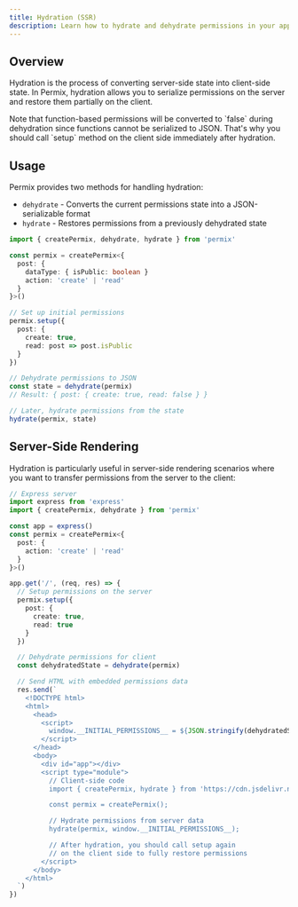 ```yaml
---
title: Hydration (SSR)
description: Learn how to hydrate and dehydrate permissions in your application
---
```


## Overview

Hydration is the process of converting server-side state into client-side state. In Permix, hydration allows you to serialize permissions on the server and restore them partially on the client.

<Callout type="warn">
Note that function-based permissions will be converted to `false` during dehydration since functions cannot be serialized to JSON. That's why you should call `setup` method on the client side immediately after hydration.
</Callout>

## Usage

Permix provides two methods for handling hydration:

- `dehydrate` - Converts the current permissions state into a JSON-serializable format
- `hydrate` - Restores permissions from a previously dehydrated state

```ts twoslash
import { createPermix, dehydrate, hydrate } from 'permix'

const permix = createPermix<{
  post: {
    dataType: { isPublic: boolean }
    action: 'create' | 'read'
  }
}>()

// Set up initial permissions
permix.setup({
  post: {
    create: true,
    read: post => post.isPublic
  }
})

// Dehydrate permissions to JSON
const state = dehydrate(permix)
// Result: { post: { create: true, read: false } }

// Later, hydrate permissions from the state
hydrate(permix, state)
```

## Server-Side Rendering

Hydration is particularly useful in server-side rendering scenarios where you want to transfer permissions from the server to the client:

```ts twoslash
// Express server
import express from 'express'
import { createPermix, dehydrate } from 'permix'

const app = express()
const permix = createPermix<{
  post: {
    action: 'create' | 'read'
  }
}>()

app.get('/', (req, res) => {
  // Setup permissions on the server
  permix.setup({
    post: {
      create: true,
      read: true
    }
  })

  // Dehydrate permissions for client
  const dehydratedState = dehydrate(permix)

  // Send HTML with embedded permissions data
  res.send(`
    <!DOCTYPE html>
    <html>
      <head>
        <script>
          window.__INITIAL_PERMISSIONS__ = ${JSON.stringify(dehydratedState)};
        </script>
      </head>
      <body>
        <div id="app"></div>
        <script type="module">
          // Client-side code
          import { createPermix, hydrate } from 'https://cdn.jsdelivr.net/npm/permix/+esm'

          const permix = createPermix();

          // Hydrate permissions from server data
          hydrate(permix, window.__INITIAL_PERMISSIONS__);

          // After hydration, you should call setup again
          // on the client side to fully restore permissions
        </script>
      </body>
    </html>
  `)
})
```
